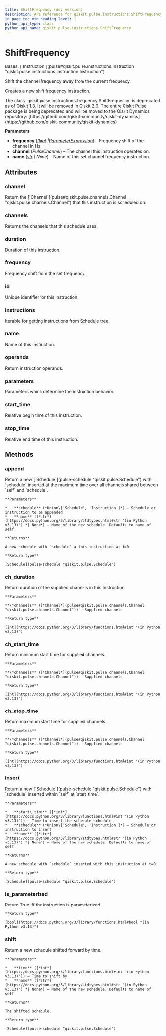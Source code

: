 ```yaml
---
title: ShiftFrequency (dev version)
description: API reference for qiskit.pulse.instructions.ShiftFrequency in the dev version of qiskit
in_page_toc_min_heading_level: 1
python_api_type: class
python_api_name: qiskit.pulse.instructions.ShiftFrequency
---
```


# ShiftFrequency

<Class id="qiskit.pulse.instructions.ShiftFrequency" isDedicatedPage={true} github="https://github.com/Qiskit/qiskit/tree/main/qiskit/pulse/instructions/frequency.py#L87-L135" signature="qiskit.pulse.instructions.ShiftFrequency(frequency, channel, name=None)" modifiers="class">
  Bases: [`Instruction`](pulse#qiskit.pulse.instructions.Instruction "qiskit.pulse.instructions.instruction.Instruction")

  Shift the channel frequency away from the current frequency.

  Creates a new shift frequency instruction.

  <Admonition title="Deprecated since version 1.3" type="danger">
    The class `qiskit.pulse.instructions.frequency.ShiftFrequency` is deprecated as of Qiskit 1.3. It will be removed in Qiskit 2.0. The entire Qiskit Pulse package is being deprecated and will be moved to the Qiskit Dynamics repository: [https://github.com/qiskit-community/qiskit-dynamics](https://github.com/qiskit-community/qiskit-dynamics)
  </Admonition>

  **Parameters**

  *   **frequency** ([*float*](https://docs.python.org/3/library/functions.html#float "(in Python v3.13)")  *|*[*ParameterExpression*](circuit-parameter-expression "qiskit.circuit.parameterexpression.ParameterExpression")) – Frequency shift of the channel in Hz.
  *   **channel** (*PulseChannel*) – The channel this instruction operates on.
  *   **name** ([*str*](https://docs.python.org/3/library/stdtypes.html#str "(in Python v3.13)") *| None*) – Name of this set channel frequency instruction.

  ## Attributes

  ### channel

  <Attribute id="qiskit.pulse.instructions.ShiftFrequency.channel">
    Return the [`Channel`](pulse#qiskit.pulse.channels.Channel "qiskit.pulse.channels.Channel") that this instruction is scheduled on.
  </Attribute>

  ### channels

  <Attribute id="qiskit.pulse.instructions.ShiftFrequency.channels">
    Returns the channels that this schedule uses.
  </Attribute>

  ### duration

  <Attribute id="qiskit.pulse.instructions.ShiftFrequency.duration">
    Duration of this instruction.
  </Attribute>

  ### frequency

  <Attribute id="qiskit.pulse.instructions.ShiftFrequency.frequency">
    Frequency shift from the set frequency.
  </Attribute>

  ### id

  <Attribute id="qiskit.pulse.instructions.ShiftFrequency.id">
    Unique identifier for this instruction.
  </Attribute>

  ### instructions

  <Attribute id="qiskit.pulse.instructions.ShiftFrequency.instructions">
    Iterable for getting instructions from Schedule tree.
  </Attribute>

  ### name

  <Attribute id="qiskit.pulse.instructions.ShiftFrequency.name">
    Name of this instruction.
  </Attribute>

  ### operands

  <Attribute id="qiskit.pulse.instructions.ShiftFrequency.operands">
    Return instruction operands.
  </Attribute>

  ### parameters

  <Attribute id="qiskit.pulse.instructions.ShiftFrequency.parameters">
    Parameters which determine the instruction behavior.
  </Attribute>

  ### start\_time

  <Attribute id="qiskit.pulse.instructions.ShiftFrequency.start_time">
    Relative begin time of this instruction.
  </Attribute>

  ### stop\_time

  <Attribute id="qiskit.pulse.instructions.ShiftFrequency.stop_time">
    Relative end time of this instruction.
  </Attribute>

  ## Methods

  ### append

  <Function id="qiskit.pulse.instructions.ShiftFrequency.append" github="https://github.com/Qiskit/qiskit/tree/main/qiskit/pulse/instructions/instruction.py#L187-L200" signature="append(schedule, name=None)">
    Return a new [`Schedule`](pulse-schedule "qiskit.pulse.Schedule") with `schedule` inserted at the maximum time over all channels shared between `self` and `schedule`.

    **Parameters**

    *   **schedule** (*Union\['Schedule', 'Instruction']*) – Schedule or instruction to be appended
    *   **name** ([*str*](https://docs.python.org/3/library/stdtypes.html#str "(in Python v3.13)") *| None*) – Name of the new schedule. Defaults to name of self

    **Returns**

    A new schedule with `schedule` a this instruction at t=0.

    **Return type**

    [Schedule](pulse-schedule "qiskit.pulse.Schedule")
  </Function>

  ### ch\_duration

  <Function id="qiskit.pulse.instructions.ShiftFrequency.ch_duration" github="https://github.com/Qiskit/qiskit/tree/main/qiskit/pulse/instructions/instruction.py#L114-L120" signature="ch_duration(*channels)">
    Return duration of the supplied channels in this Instruction.

    **Parameters**

    **\*channels** ([*Channel*](pulse#qiskit.pulse.channels.Channel "qiskit.pulse.channels.Channel")) – Supplied channels

    **Return type**

    [int](https://docs.python.org/3/library/functions.html#int "(in Python v3.13)")
  </Function>

  ### ch\_start\_time

  <Function id="qiskit.pulse.instructions.ShiftFrequency.ch_start_time" github="https://github.com/Qiskit/qiskit/tree/main/qiskit/pulse/instructions/instruction.py#L122-L129" signature="ch_start_time(*channels)">
    Return minimum start time for supplied channels.

    **Parameters**

    **\*channels** ([*Channel*](pulse#qiskit.pulse.channels.Channel "qiskit.pulse.channels.Channel")) – Supplied channels

    **Return type**

    [int](https://docs.python.org/3/library/functions.html#int "(in Python v3.13)")
  </Function>

  ### ch\_stop\_time

  <Function id="qiskit.pulse.instructions.ShiftFrequency.ch_stop_time" github="https://github.com/Qiskit/qiskit/tree/main/qiskit/pulse/instructions/instruction.py#L131-L139" signature="ch_stop_time(*channels)">
    Return maximum start time for supplied channels.

    **Parameters**

    **\*channels** ([*Channel*](pulse#qiskit.pulse.channels.Channel "qiskit.pulse.channels.Channel")) – Supplied channels

    **Return type**

    [int](https://docs.python.org/3/library/functions.html#int "(in Python v3.13)")
  </Function>

  ### insert

  <Function id="qiskit.pulse.instructions.ShiftFrequency.insert" github="https://github.com/Qiskit/qiskit/tree/main/qiskit/pulse/instructions/instruction.py#L169-L185" signature="insert(start_time, schedule, name=None)">
    Return a new [`Schedule`](pulse-schedule "qiskit.pulse.Schedule") with `schedule` inserted within `self` at `start_time`.

    **Parameters**

    *   **start\_time** ([*int*](https://docs.python.org/3/library/functions.html#int "(in Python v3.13)")) – Time to insert the schedule schedule
    *   **schedule** (*Union\['Schedule', 'Instruction']*) – Schedule or instruction to insert
    *   **name** ([*str*](https://docs.python.org/3/library/stdtypes.html#str "(in Python v3.13)") *| None*) – Name of the new schedule. Defaults to name of self

    **Returns**

    A new schedule with `schedule` inserted with this instruction at t=0.

    **Return type**

    [Schedule](pulse-schedule "qiskit.pulse.Schedule")
  </Function>

  ### is\_parameterized

  <Function id="qiskit.pulse.instructions.ShiftFrequency.is_parameterized" github="https://github.com/Qiskit/qiskit/tree/main/qiskit/pulse/instructions/instruction.py#L221-L223" signature="is_parameterized()">
    Return True iff the instruction is parameterized.

    **Return type**

    [bool](https://docs.python.org/3/library/functions.html#bool "(in Python v3.13)")
  </Function>

  ### shift

  <Function id="qiskit.pulse.instructions.ShiftFrequency.shift" github="https://github.com/Qiskit/qiskit/tree/main/qiskit/pulse/instructions/instruction.py#L153-L167" signature="shift(time, name=None)">
    Return a new schedule shifted forward by time.

    **Parameters**

    *   **time** ([*int*](https://docs.python.org/3/library/functions.html#int "(in Python v3.13)")) – Time to shift by
    *   **name** ([*str*](https://docs.python.org/3/library/stdtypes.html#str "(in Python v3.13)") *| None*) – Name of the new schedule. Defaults to name of self

    **Returns**

    The shifted schedule.

    **Return type**

    [Schedule](pulse-schedule "qiskit.pulse.Schedule")
  </Function>
</Class>

